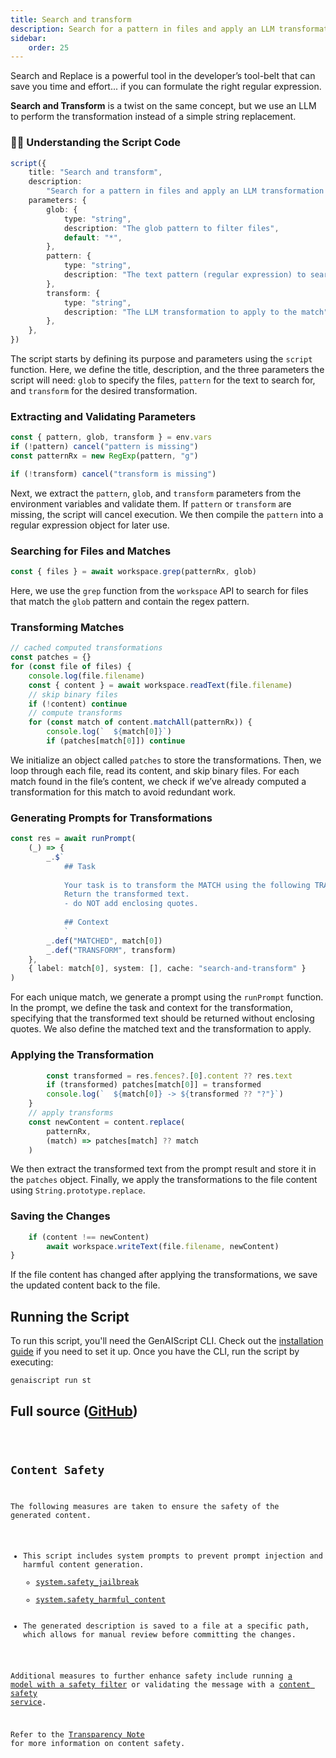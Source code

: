 ```yaml
---
title: Search and transform
description: Search for a pattern in files and apply an LLM transformation to the match
sidebar:
    order: 25
---
```



Search and Replace is a powerful tool in the developer’s tool-belt that can save you time and effort...
if you can formulate the right regular expression.

**Search and Transform** is a twist on the same concept,
but we use an LLM to perform the transformation instead of a simple string replacement.

### 👩‍💻 Understanding the Script Code

```ts
script({
    title: "Search and transform",
    description:
        "Search for a pattern in files and apply an LLM transformation to the match",
    parameters: {
        glob: {
            type: "string",
            description: "The glob pattern to filter files",
            default: "*",
        },
        pattern: {
            type: "string",
            description: "The text pattern (regular expression) to search for",
        },
        transform: {
            type: "string",
            description: "The LLM transformation to apply to the match",
        },
    },
})
```

The script starts by defining its purpose and parameters using the `script` function. Here, we define the title, description, and the three parameters the script will need: `glob` to specify the files, `pattern` for the text to search for, and `transform` for the desired transformation.

### Extracting and Validating Parameters

```ts
const { pattern, glob, transform } = env.vars
if (!pattern) cancel("pattern is missing")
const patternRx = new RegExp(pattern, "g")

if (!transform) cancel("transform is missing")
```

Next, we extract the `pattern`, `glob`, and `transform` parameters from the environment variables and validate them. If `pattern` or `transform` are missing, the script will cancel execution. We then compile the `pattern` into a regular expression object for later use.

### Searching for Files and Matches

```ts
const { files } = await workspace.grep(patternRx, glob)
```

Here, we use the `grep` function from the `workspace` API to search for files that match the `glob` pattern and contain the regex pattern.

### Transforming Matches

```ts
// cached computed transformations
const patches = {}
for (const file of files) {
    console.log(file.filename)
    const { content } = await workspace.readText(file.filename)
    // skip binary files
    if (!content) continue
    // compute transforms
    for (const match of content.matchAll(patternRx)) {
        console.log(`  ${match[0]}`)
        if (patches[match[0]]) continue
```

We initialize an object called `patches` to store the transformations. Then, we loop through each file, read its content, and skip binary files. For each match found in the file’s content, we check if we’ve already computed a transformation for this match to avoid redundant work.

### Generating Prompts for Transformations

```ts
const res = await runPrompt(
    (_) => {
        _.$`
            ## Task
            
            Your task is to transform the MATCH using the following TRANSFORM.
            Return the transformed text.
            - do NOT add enclosing quotes.
            
            ## Context
            `
        _.def("MATCHED", match[0])
        _.def("TRANSFORM", transform)
    },
    { label: match[0], system: [], cache: "search-and-transform" }
)
```

For each unique match, we generate a prompt using the `runPrompt` function. In the prompt, we define the task and context for the transformation, specifying that the transformed text should be returned without enclosing quotes. We also define the matched text and the transformation to apply.

### Applying the Transformation

```ts
        const transformed = res.fences?.[0].content ?? res.text
        if (transformed) patches[match[0]] = transformed
        console.log(`  ${match[0]} -> ${transformed ?? "?"}`)
    }
    // apply transforms
    const newContent = content.replace(
        patternRx,
        (match) => patches[match] ?? match
    )
```

We then extract the transformed text from the prompt result and store it in the `patches` object. Finally, we apply the transformations to the file content using `String.prototype.replace`.

### Saving the Changes

```ts
    if (content !== newContent)
        await workspace.writeText(file.filename, newContent)
}
```

If the file content has changed after applying the transformations, we save the updated content back to the file.

## Running the Script

To run this script, you'll need the GenAIScript CLI. Check out the [installation guide](https://microsoft.github.io/genaiscript/getting-started/installation) if you need to set it up. Once you have the CLI, run the script by executing:

```bash
genaiscript run st
```

## Full source ([GitHub](https://github.com/microsoft/genaiscript/blob/main/samples/sample/genaisrc/samples/st.genai.mts))

<Code code={source} wrap={true} lang="ts" title="st.genai.mts" />

## Content Safety

The following measures are taken to ensure the safety of the generated content.

-   This script includes system prompts to prevent prompt injection and harmful content generation.
    - [system.safety_jailbreak](/genaiscript/reference/scripts/system#systemsafety_jailbreak)
    - [system.safety_harmful_content](/genaiscript/reference/scripts/system#systemsafety_harmful_content)
-   The generated description is saved to a file at a specific path, which allows for manual review before committing the changes.

Additional measures to further enhance safety include running [a model with a safety filter](https://learn.microsoft.com/en-us/azure/ai-services/openai/concepts/content-filter?tabs=warning%2Cuser-prompt%2Cpython-new)
or validating the message with a [content safety service](/genaiscript/reference/scripts/content-safety).

Refer to the [Transparency Note](/genaiscript/reference/transparency-note/) for more information on content safety.

